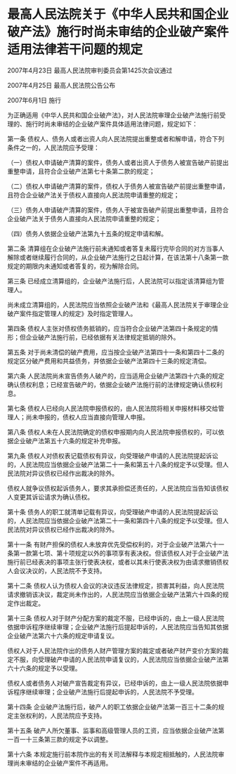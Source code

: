 # 最高人民法院关于《中华人民共和国企业破产法》施行时尚未审结的企业破产案件适用法律若干问题的规定

2007年4月23日 最高人民法院审判委员会第1425次会议通过

2007年4月25日 最高人民法院公告公布

2007年6月1日 施行

  

为正确适用《中华人民共和国企业破产法》，对人民法院审理企业破产法施行前受理的、施行时尚未审结的企业破产案件具体适用法律问题，规定如下：

第一条 债权人、债务人或者出资人向人民法院提出重整或者和解申请，符合下列条件之一的，人民法院应予受理：

（一）债权人申请破产清算的案件，债务人或者出资人于债务人被宣告破产前提出重整申请，且符合企业破产法第七十条第二款的规定；

（二）债权人申请破产清算的案件，债权人于债务人被宣告破产前提出重整申请，且符合企业破产法关于债权人直接向人民法院申请重整的规定；

（三）债务人申请破产清算的案件，债务人于被宣告破产前提出重整申请，且符合企业破产法关于债务人直接向人民法院申请重整的规定；

（四）债务人依据企业破产法第九十五条的规定申请和解。

第二条 清算组在企业破产法施行前未通知或者答复未履行完毕合同的对方当事人解除或者继续履行合同的，从企业破产法施行之日起计算，在该法第十八条第一款规定的期限内未通知或者答复的，视为解除合同。

第三条 已经成立清算组的，企业破产法施行后，人民法院可以指定该清算组为管理人。

尚未成立清算组的，人民法院应当依照企业破产法和《最高人民法院关于审理企业破产案件指定管理人的规定》及时指定管理人。

第四条 债权人主张对债权债务抵销的，应当符合企业破产法第四十条规定的情形；但企业破产法施行前，已经依据有关法律规定抵销的除外。

第五条 对于尚未清偿的破产费用，应当按企业破产法第四十一条和第四十二条的规定区分破产费用和共益债务，并依据企业破产法第四十三条的规定清偿。

第六条 人民法院尚未宣告债务人破产的，应当适用企业破产法第四十六条的规定确认债权利息；已经宣告破产的，依据企业破产法施行前的法律规定确认债权利息。

第七条 债权人已经向人民法院申报债权的，由人民法院将相关申报材料移交给管理人；尚未申报的，债权人应当直接向管理人申报。

第八条 债权人未在人民法院确定的债权申报期内向人民法院申报债权的，可以依据企业破产法第五十六条的规定补充申报。

第九条 债权人对债权表记载债权有异议，向受理破产申请的人民法院提起诉讼的，人民法院应当依据企业破产法第二十一条和第五十八条的规定予以受理。但人民法院对异议债权已经作出裁决的除外。

债权人就争议债权起诉债务人，要求其承担偿还责任的，人民法院应当告知该债权人变更其诉讼请求为确认债权。

第十条 债务人的职工就清单记载有异议，向受理破产申请的人民法院提起诉讼的，人民法院应当依据企业破产法第二十一条和第四十八条的规定予以受理。但人民法院对异议债权已经作出裁决的除外。

第十一条 有财产担保的债权人未放弃优先受偿权利的，对于企业破产法第六十一条第一款第七项、第十项规定以外的事项享有表决权。但该债权人对于企业破产法施行前已经表决的事项主张行使表决权，或者以其未行使表决权为由请求撤销债权人会议决议的，人民法院不予支持。

第十二条 债权人认为债权人会议的决议违反法律规定，损害其利益，向人民法院请求撤销该决议，裁定尚未作出的，人民法院应当依据企业破产法第六十四条的规定作出裁定。

第十三条 债权人对于财产分配方案的裁定不服，已经申诉的，由上一级人民法院依据申诉程序继续审理；企业破产法施行后提起申诉的，人民法院应当告知其依据企业破产法第六十六条的规定申请复议。

债权人对于人民法院作出的债务人财产管理方案的裁定或者破产财产变价方案的裁定不服，向受理破产申请的人民法院申请复议的，人民法院应当依据企业破产法第六十六条的规定予以受理。

债权人或者债务人对破产宣告裁定有异议，已经申诉的，由上一级人民法院依据申诉程序继续审理；企业破产法施行后提起申诉的，人民法院不予受理。

第十四条 企业破产法施行后，破产人的职工依据企业破产法第一百三十二条的规定主张权利的，人民法院应予支持。

第十五条 破产人所欠董事、监事和高级管理人员的工资，应当依据企业破产法第一百一十三条第三款的规定予以调整。

第十六条 本规定施行前本院作出的有关司法解释与本规定相抵触的，人民法院审理尚未审结的企业破产案件不再适用。